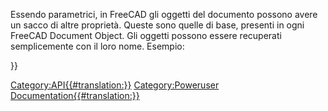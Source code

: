 <languages/>
{{VeryImportantMessage|(Ottobre 2019) Non modificare queste pagine. Le informazioni sono incomplete e obsolete. Per l'API più recente, consultare la [https://www.freecadweb.org/api documentazione API autogenerata] o generare la documentazione autonomamente. Vedere [[Source documentation/it|Documentazione del codice sorgente]].}}

Essendo parametrici, in FreeCAD gli oggetti del documento possono avere un sacco di altre proprietà. Queste sono quelle di base, presenti in ogni FreeCAD Document Object. Gli oggetti possono essere recuperati semplicemente con il loro nome. Esempio:
{{Code|code=
myObj = FreeCAD.ActiveDocument.myObjectName
print myObj.PropertiesList
}}

{{APIProperty|Content|Una rappresentazione XML delle proprietà di un oggetto.}}
{{APIProperty|Label|Ottiene / imposta l'etichetta degli oggetti. La stringa può essere unicode.}}
{{APIProperty|Name|Il nome univoco di un oggetto.}}
{{APIProperty|Placement|Ottiene / imposta il posizionamento di un oggetto. Un posizionamento definisce un orientamento (rotazione) ed una posizione (base) nello spazio 3D. Viene utilizzato quando non è necessario alcun ridimensionamento o altro tipo di distorsione.}}
{{APIProperty|PropertiesList|Un elenco delle proprietà di un oggetto}}
{{APIProperty|State| Lo stato di FreeCAD di un oggetto (ad esempio se deve essere ricalcolato)}}
{{APIProperty|Type|Una stringa che descrive il tipo di oggetto}}
{{APIProperty|ViewObject|Il View Provider associato (oggetto FreeCADGUI) a un oggetto}}
{{APIFunction|getAllDerivedFrom| | |Tutti i discendenti di questo oggetto}}
{{APIFunction|getDocumentationOfProperty| | |La stringa di documentazione della proprietà di questa classe.}}
{{APIFunction|getGroupOfProperty| | |Il nome del gruppo a cui appartiene la proprietà in questa categoria. Le proprietà sono ordinate in gruppi diversi denominati secondo convenienza.}}
{{APIFunction|getPropertyByName| | |Il valore di una proprietà denominata.}}
{{APIFunction|getTypeOfProperty| | |Il tipo di una proprietà denominata. Questo può essere (Hidden,ReadOnly,Output) o qualsiasi combinazione.}}
{{APIFunction|isDerivedFrom| | |True se il tipo dato è un padre}}
{{APIFunction|purgeTouched| |Contrassegna l'oggetto come unchanged (invariato)| }}
{{APIFunction|touch| |Contrassegna l'oggetto come changed (modificato, toccato)| }}

{{Userdocnavi{{#translation:}}}}
[[Category:API{{#translation:}}]]
[[Category:Poweruser Documentation{{#translation:}}]]
{{clear}}